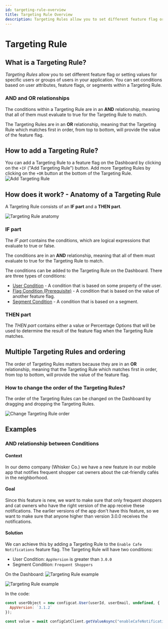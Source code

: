 ```yaml
---
id: targeting-rule-overview
title: Targeting Rule Overview
description: Targeting Rules allow you to set different feature flag or setting values for specific users or groups of users in your application.
---
```


# Targeting Rule

## What is a Targeting Rule?

*Targeting Rules* allow you to set different feature flag or setting values for specific users or groups of users in your application. You can set conditions based on user attributes, feature flags, or segments within a Targeting Rule.

### AND and OR relationships

The conditions within a Targeting Rule are in an **AND** relationship, meaning that all of them must evaluate to true for the Targeting Rule to match.

The Targeting Rules are in an **OR** relationship, meaning that the Targeting Rule which matches first in order, from top to bottom, will provide the value of the feature flag.

## How to add a Targeting Rule?

You can add a Targeting Rule to a feature flag on the Dashboard by clicking on the `+IF` ("Add Targeting Rule") button. Add more Targeting Rules by clicking on the `+OR` button at the bottom of the Targeting Rule.
![Add Targeting Rule](/assets/targeting/targeting-rule/add-rule.jpg)

## How does it work? - Anatomy of a Targeting Rule

A Targeting Rule consists of an **IF part** and a **THEN part**.

![Targeting Rule anatomy](/assets/targeting/targeting-rule/targeting-rule.jpg)

### IF part

The *IF part* contains the conditions, which are logical expressions that evaluate to true or false.

The conditions are in an **AND** relationship, meaning that all of them must evaluate to true for the Targeting Rule to match.

The conditions can be added to the Targeting Rule on the Dashboard. There are three types of conditions:
- [User Condition](../user-condition) - A condition that is based on some property of the user.
- [Flag Condition (Prerequisite)](../flag-condition) - A condition that is based on the value of another feature flag.
- [Segment Condition](../segment-condition) - A condition that is based on a segment.

### THEN part

The *THEN part* contains either a value or Percentage Options that will be used to determine the result of the feature flag when the Targeting Rule matches.

## Multiple Targeting Rules and ordering
The order of Targeting Rules matters because they are in an **OR** relationship, meaning that the Targeting Rule which matches first in order, from top to bottom, will provide the value of the feature flag.

### How to change the order of the Targeting Rules?

The order of the Targeting Rules can be changed on the Dashboard by dragging and dropping the Targeting Rules.

![Change Targeting Rule order](/assets/targeting/targeting-rule/reorder.jpg)

## Examples

### AND relationship between Conditions

#### Context
In our demo company (Whisker Co.) we have a new feature in our mobile app that notifies frequent shopper cat owners about the cat-friendly cafés in the neighborhood. 

#### Goal
Since this feature is new, we want to make sure that only frequent shoppers and cat owners who have the right version of the app receive these notifications. The earlier versions of the app don't have this feature, so we want to make sure that anyone higher than version 3.0.0 receives the notifications.

#### Solution
We can achieve this by adding a Targeting Rule to the `Enable Cafe Notifications` feature flag. The Targeting Rule will have two conditions:
- User Condition: `AppVersion` is greater than `3.0.0`
- Segment Condition: `Frequent Shoppers`

On the Dashboard:
![Targeting Rule example](/assets/targeting/targeting-rule/and-example.jpg)

![Targeting Rule example](/assets/targeting/targeting-rule/and-example.png)

In the code:
```js
const userObject = new configcat.User(userId, userEmail, undefined, {
  AppVersion: `3.1.2`
});

const value = await configCatClient.getValueAsync("enableCafeNotifications", false, userObject);
```